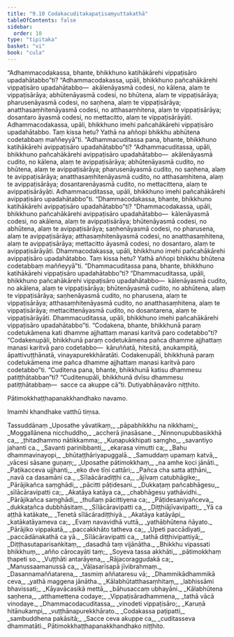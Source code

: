 ```yaml
---
title: "9.10 Codakacuditakapaṭisaṃyuttakathā"
tableOfContents: false
sidebar:
  order: 10
type: "tipitaka"
basket: "vi"
book: "cula"
---
```



<DynamicBreadcrumb />

<Division number="401" book="cula" e="ch" v="4" p="438">

<Paragraph number="1936" book="cula">
“Adhammacodakassa, bhante, bhikkhuno katihākārehi vippaṭisāro upadahātabbo”ti? “Adhammacodakassa, upāli, bhikkhuno pañcahākārehi vippaṭisāro upadahātabbo—  akālenāyasmā codesi, no kālena, alaṃ te vippaṭisārāya; abhūtenāyasmā codesi, no bhūtena, alaṃ te vippaṭisārāya; pharusenāyasmā codesi, no saṇhena, alaṃ te vippaṭisārāya; anatthasaṃhitenāyasmā codesi, no atthasaṃhitena, alaṃ te vippaṭisārāya; dosantaro āyasmā codesi, no mettacitto, alaṃ te vippaṭisārāyāti. Adhammacodakassa, upāli, bhikkhuno imehi pañcahākārehi vippaṭisāro upadahātabbo. Taṃ kissa hetu? Yathā na aññopi bhikkhu abhūtena codetabbaṃ maññeyyā”ti.
</Paragraph>

<Paragraph number="1937" book="cula">
“Adhammacuditassa pana, bhante, bhikkhuno katihākārehi avippaṭisāro upadahātabbo”ti? “Adhammacuditassa, upāli, bhikkhuno pañcahākārehi avippaṭisāro upadahātabbo—  akālenāyasmā cudito, no kālena, alaṃ te avippaṭisārāya; abhūtenāyasmā cudito, no bhūtena, alaṃ te avippaṭisārāya; pharusenāyasmā cudito, no saṇhena, alaṃ te avippaṭisārāya; anatthasaṃhitenāyasmā cudito, no atthasaṃhitena, alaṃ te avippaṭisārāya; dosantarenāyasmā cudito, no mettacittena, alaṃ te avippaṭisārāyāti. Adhammacuditassa, upāli, bhikkhuno imehi pañcahākārehi avippaṭisāro upadahātabbo”ti.
</Paragraph>

<Paragraph number="1938" book="cula">
“Dhammacodakassa, bhante, bhikkhuno katihākārehi avippaṭisāro upadahātabbo”ti? “Dhammacodakassa, upāli, bhikkhuno pañcahākārehi avippaṭisāro upadahātabbo—  kālenāyasmā codesi, no akālena, alaṃ te avippaṭisārāya; bhūtenāyasmā codesi, no abhūtena, alaṃ te avippaṭisārāya; saṇhenāyasmā codesi, no pharusena, alaṃ te avippaṭisārāya; atthasaṃhitenāyasmā codesi, no anatthasaṃhitena, alaṃ te avippaṭisārāya; mettacitto āyasmā codesi, no dosantaro, alaṃ te avippaṭisārāyāti. Dhammacodakassa, upāli, bhikkhuno imehi pañcahākārehi avippaṭisāro upadahātabbo. Taṃ kissa hetu? Yathā aññopi bhikkhu bhūtena codetabbaṃ maññeyyā”ti.
</Paragraph>

<Paragraph number="1939" book="cula">
“Dhammacuditassa pana, bhante, bhikkhuno katihākārehi vippaṭisāro upadahātabbo”ti? “Dhammacuditassa, upāli, bhikkhuno pañcahākārehi vippaṭisāro upadahātabbo—  kālenāyasmā cudito, no akālena, alaṃ te vippaṭisārāya; bhūtenāyasmā cudito, no abhūtena, alaṃ te vippaṭisārāya; saṇhenāyasmā cudito, no pharusena, alaṃ te vippaṭisārāya; atthasaṃhitenāyasmā cudito, no anatthasaṃhitena, alaṃ te vippaṭisārāya; mettacittenāyasmā cudito, no dosantarena, alaṃ te vippaṭisārāyāti. Dhammacuditassa, upāli, bhikkhuno imehi pañcahākārehi vippaṭisāro upadahātabbo”ti.
</Paragraph>

<Paragraph number="1940" book="cula">
“Codakena, bhante, bhikkhunā paraṃ codetukāmena kati dhamme ajjhattaṃ manasi karitvā paro codetabbo”ti? “Codakenupāli, bhikkhunā paraṃ codetukāmena pañca dhamme ajjhattaṃ manasi karitvā paro codetabbo—  kāruññatā, hitesitā, anukampitā, āpattivuṭṭhānatā, vinayapurekkhāratāti. Codakenupāli, bhikkhunā paraṃ codetukāmena ime pañca dhamme ajjhattaṃ manasi karitvā paro codetabbo”ti.
</Paragraph>

<Paragraph number="1941" book="cula">
“Cuditena pana, bhante, bhikkhunā katisu dhammesu patiṭṭhātabban”ti? “Cuditenupāli, bhikkhunā dvīsu dhammesu patiṭṭhātabbaṃ—  sacce ca akuppe cā”ti.

</Paragraph>
</Division>

<Paragraph number="1942" type="center" book="cula">
Dutiyabhāṇavāro niṭṭhito.

  
Pātimokkhaṭṭhapanakkhandhako navamo.

  
Imamhi khandhake vatthū tiṃsa.



</Paragraph>

<Paragraph number="1943" type="center" book="cula">
Tassuddānaṃ


</Paragraph>

<Paragraph number="1944" type="verses" book="cula">
_Uposathe yāvatikaṃ,_  
_pāpabhikkhu na nikkhami;_  
_Moggallānena nicchuddho,_  
_accherā jinasāsane._  

</Paragraph>

<Paragraph number="1945" type="verses" book="cula">
_Ninnonupubbasikkhā ca,_  
_ṭhitadhammo nātikkamma;_  
_Kuṇapukkhipati saṃgho,_  
_savantiyo jahanti ca._  

</Paragraph>

<Paragraph number="1946" type="verses" book="cula">
_Savanti parinibbanti,_  
_ekarasa vimutti ca;_  
_Bahu dhammavinayopi,_  
_bhūtaṭṭhāriyapuggalā._  

</Paragraph>

<Paragraph number="1947" type="verses" book="cula">
_Samuddaṃ upamaṃ katvā,_  
_vācesi sāsane guṇaṃ;_  
_Uposathe pātimokkhaṃ,_  
_na amhe koci jānāti._  

</Paragraph>

<Paragraph number="1948" type="verses" book="cula">
_Paṭikacceva ujjhanti,_  
_eko dve tīṇi cattāri;_  
_Pañca cha satta aṭṭhāni,_  
_navā ca dasamāni ca._  

</Paragraph>

<Paragraph number="1949" type="verses" book="cula">
_Sīlaācāradiṭṭhi ca,_  
_ājīvaṃ catubhāgike;_  
_Pārājikañca saṃghādi,_  
_pācitti pāṭidesani._  

</Paragraph>

<Paragraph number="1950" type="verses" book="cula">
_Dukkaṭaṃ pañcabhāgesu,_  
_sīlācāravipatti ca;_  
_Akatāya katāya ca,_  
_chabhāgesu yathāvidhi._  

</Paragraph>

<Paragraph number="1951" type="verses" book="cula">
_Pārājikañca saṃghādi,_  
_thullaṃ pācittiyena ca;_  
_Pāṭidesaniyañceva,_  
_dukkaṭañca dubbhāsitaṃ._  

</Paragraph>

<Paragraph number="1952" type="verses" book="cula">
_Sīlācāravipatti ca,_  
_Diṭṭhiājīvavipatti;_  
_Yā ca aṭṭhā katākate,_  
_Tenetā sīlācāradiṭṭhiyā._  

</Paragraph>

<Paragraph number="1953" type="verses" book="cula">
_Akatāya katāyāpi,_  
_katākatāyameva ca;_  
_Evaṃ navavidhā vuttā,_  
_yathābhūtena ñāyato._  

</Paragraph>

<Paragraph number="1954" type="verses" book="cula">
_Pārājiko vippakatā,_  
_paccakkhāto tatheva ca;_  
_Upeti paccādiyati,_  
_paccādānakathā ca yā._  

</Paragraph>

<Paragraph number="1955" type="verses" book="cula">
_Sīlācāravipatti ca,_  
_tathā diṭṭhivipattiyā;_  
_Diṭṭhasutaparisaṅkitaṃ,_  
_dasadhā taṃ vijānātha._  

</Paragraph>

<Paragraph number="1956" type="verses" book="cula">
_Bhikkhu vipassati bhikkhuṃ,_  
_añño cārocayāti taṃ;_  
_Soyeva tassa akkhāti,_  
_pātimokkhaṃ ṭhapeti so._  

</Paragraph>

<Paragraph number="1957" type="verses" book="cula">
_Vuṭṭhāti antarāyena,_  
_Rājacoraggudakā ca;_  
_Manussaamanussā ca,_  
_Vāḷasarīsapā jīvibrahmaṃ._  

</Paragraph>

<Paragraph number="1958" type="verses" book="cula">
_Dasannamaññatarena,_  
_tasmiṃ aññataresu vā;_  
_Dhammikādhammikā ceva,_  
_yathā maggena jānātha._  

</Paragraph>

<Paragraph number="1959" type="verses" book="cula">
_Kālabhūtatthasaṃhitaṃ,_  
_labhissāmi bhavissati;_  
_Kāyavācasikā mettā,_  
_bāhusaccaṃ ubhayāni._  

</Paragraph>

<Paragraph number="1960" type="verses" book="cula">
_Kālabhūtena saṇhena,_  
_atthamettena codaye;_  
_Vippaṭisāradhammena,_  
_tathā vācā vinodaye._  

</Paragraph>

<Paragraph number="1961" type="verses" book="cula">
_Dhammacodacuditassa,_  
_vinodeti vippaṭisāro;_  
_Karuṇā hitānukampi,_  
_vuṭṭhānapurekkhārato._  

</Paragraph>

<Paragraph number="1962" type="verses" book="cula">
_Codakassa paṭipatti,_  
_sambuddhena pakāsitā;_  
_Sacce ceva akuppe ca,_  
_cuditasseva dhammatāti._  


</Paragraph>

<Paragraph number="1963" type="center" book="cula">
Pātimokkhaṭṭhapanakkhandhako niṭṭhito.
</Paragraph>